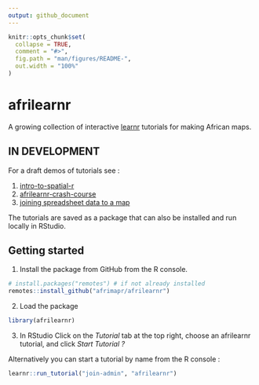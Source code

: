 ```yaml
---
output: github_document
---
```


<!-- README.md is generated from README.Rmd. Please edit that file -->
<!-- used devtools::build_readme() to update the md -->

```r
knitr::opts_chunk$set(
  collapse = TRUE,
  comment = "#>",
  fig.path = "man/figures/README-",
  out.width = "100%"
)
```

# afrilearnr

<!-- badges: start -->
<!-- badges: end -->

A growing collection of interactive [learnr](https://rstudio.github.io/learnr/) tutorials for making African maps.

## IN DEVELOPMENT

For a draft demos of tutorials see :     

1. [intro-to-spatial-r](https://andysouth.shinyapps.io/intro-to-spatial-r/)
1. [afrilearnr-crash-course](https://andysouth.shinyapps.io/afrilearnr-crash-course/)
1. [joining spreadsheet data to a map](https://andysouth.shinyapps.io/join-admin/)

The tutorials are saved as a package that can also be installed and run locally in RStudio.


## Getting started

1. Install the package from GitHub from the R console.

``` r
# install.packages("remotes") # if not already installed
remotes::install_github("afrimapr/afrilearnr")
```
    

2. Load the package

```r
library(afrilearnr)
```

3. In RStudio Click on the *Tutorial* tab at the top right, choose an afrilearnr tutorial, and click *Start Tutorial ?*

Alternatively you can start a tutorial by name from the R console :     

```r
learnr::run_tutorial("join-admin", "afrilearnr")
```


